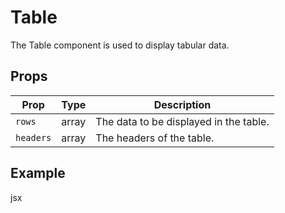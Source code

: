 
# Table

The Table component is used to display tabular data.

## Props

| Prop | Type | Description |
| --- | --- | --- |
| `rows` | array | The data to be displayed in the table. |
| `headers` | array | The headers of the table. |

## Example

jsx
<Table
  rows={[
    ['Awais', 'Khan', 'awaiskhan@gmail.com', '12345'],
    ['Abubaker', 'Mukhtar', 'abubaker@gmail.com', '12345'],
    ['M.Nadeem', 'Akram', 'nadeemakram4436@gmail.com', '03021436596'],
  ]}
  headers={['First Name', 'Last Name', 'Email', 'Phone No.']}
/>